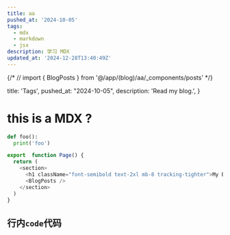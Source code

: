 ```yaml
---
title: aa
pushed_at: '2024-10-05'
tags:
  - mdx
  - markdown
  - jsx
description: 学习 MDX
updated_at: '2024-12-28T13:40:49Z'
---
```


{/* // import { BlogPosts } from '@/app/(blog)/aa/_components/posts' */}

  title: 'Tags',
  pushed_at: "2024-10-05",
  description: 'Read my blog.',
}

# this is a MDX ?

```python
def foo():
  print('foo')
```

```javascript
export  function Page() {
  return (
    <section>
      <h1 className="font-semibold text-2xl mb-8 tracking-tighter">My Blog</h1>
      <BlogPosts />
    </section>
  )
}
```

## 行内`code`代码
